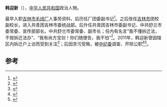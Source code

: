 {{expand|time=2014-01-30T10:34:57+00:00}}
'''韩迎新'''（{{Bd|1970年||}}），[[中华人民共和国|中华人民共和国]]政治人物。

最早入职[[吉林市毛线厂|吉林市毛线厂]]人事劳资科，后历任厂团委副书记<ref>{{cite news|title=吉林最美最狠拆迁女市长 最早任职毛线厂人事科|url=http://news.zynews.com/2014-01/03/content_8915282.htm|accessdate=2014-01-05|newspaper=中原网|archive-date=2016-03-04|archive-url=https://web.archive.org/web/20160304140820/http://news.zynews.com/2014-01/03/content_8915282.htm|dead-url=no}}</ref>。之后改任[[吉林市|吉林市]]团校副校长，进入共青团吉林市委统战部。后升任共青团吉林市委副书记、中共舒兰市委常委、宣传部部长。中共舒兰市委常委、副市长；任内有名言“我不懂拆迁法，不按拆迁法办”、“我有尚方宝剑！你们随便告，我不怕”<ref>{{cite news|title=女市长韩迎新的“尚方宝剑”是什么|url=http://opinion.voc.com.cn/article/201312/201312301009507426.html|accessdate=2014-01-05|newspaper=华声在线|archive-date=2019-01-23|archive-url=https://web.archive.org/web/20190123055329/http://opinion.voc.com.cn/article/201312/201312301009507426.html|dead-url=no}}</ref>。2011年，韩迎新曾因辖区内拆迁户上访而受到关注<ref>{{cite news|title=尚方宝剑难敌法律之剑|url=http://www.legaldaily.com.cn/bm/content/2013-12/30/content_5163528.htm?node=20735|accessdate=2014-01-05|newspaper=法制网}}</ref>；后因贪污受贿，被[[中纪委|中纪委]]调查、开除公职<ref>{{cite news|title=独家：起底“最美拆迁女市长”韩迎新|url=http://business.sohu.com/20140101/n392770548.shtml|accessdate=2014-01-05|newspaper=搜狐网|archive-date=2016-03-04|archive-url=https://web.archive.org/web/20160304200752/http://business.sohu.com/20140101/n392770548.shtml|dead-url=no}}</ref><ref>{{cite web|accessdate=2014-07-19|url=http://district.ce.cn/newarea/roll/201407/19/t20140719_3190714.shtml|title=“最美女市长”贪腐现形记：真相还是“烟雾弹”|publisher=中国经济网|archive-date=2016-03-04|archive-url=https://web.archive.org/web/20160304205943/http://district.ce.cn/newarea/roll/201407/19/t20140719_3190714.shtml|dead-url=no}}</ref>。

==参考==
{{reflist}}
{{中国政治人物小作品}}